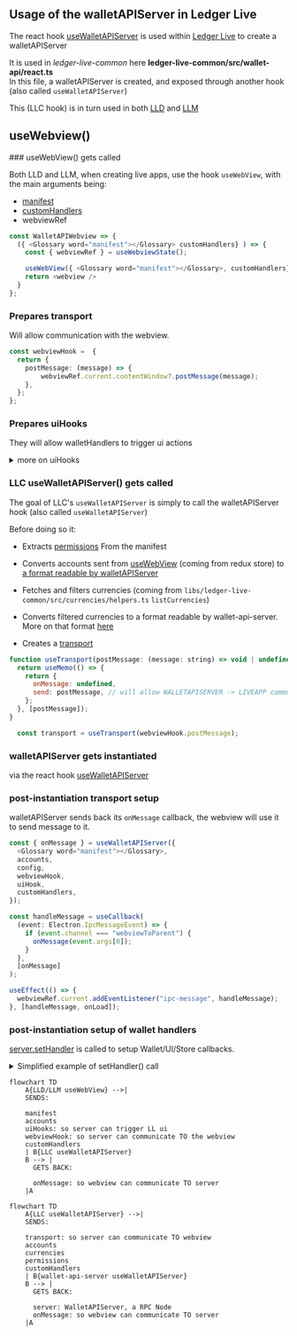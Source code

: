 
## Usage of the walletAPIServer in Ledger Live

The react hook [useWalletAPIServer](../wallet-api-server/react-hook)
is used within [Ledger Live](https://github.com/LedgerHQ/ledger-live/)
to create a walletAPIServer

It is used in _ledger-live-common_ here
**ledger-live-common/src/wallet-api/react.ts**  
In this file, a walletAPIServer
is created, and exposed through another hook (also called
`useWalletAPIServer`)

This (LLC hook) is in turn used in both
[LLD](https://github.com/LedgerHQ/ledger-live/blob/43aeb2a1c650c6231c14149b74e4a42135b15766/apps/ledger-live-desktop/src/renderer/components/Web3AppWebview/WalletAPIWebview.tsx#L10)
and [LLM](https://github.com/LedgerHQ/ledger-live/blob/43aeb2a1c650c6231c14149b74e4a42135b15766/apps/ledger-live-mobile/src/components/Web3AppWebview/helpers.ts#L8)

## useWebview()

<Steps>
### useWebView() gets called

Both LLD and LLM, when creating live apps, use the hook `useWebView`,
with the main arguments being:

- [manifest](../../appendix/manifest)
- [customHandlers](../wallet-api-server#requesthandlers)
- webviewRef

```ts filename="apps/ledger-live-desktop/src/renderer/components/Web3AppWebview/WalletAPIWebview.tsx"
const WalletAPIWebview => {
  ({ <Glossary word="manifest"></Glossary> customHandlers} ) => {
    const { webviewRef } = useWebviewState();

    useWebView({ <Glossary word="manifest"></Glossary>, customHandlers}, webviewRef);
    return <webview />
  }
};
```

### Prepares transport

Will allow communication with the webview.

```ts filename="simplified"
const webviewHook =  {
  return {
    postMessage: (message) => {
        webviewRef.current.contentWindow?.postMessage(message);
    },
  };
};
```

### Prepares uiHooks

They will allow walletHandlers to trigger ui actions

<details>
    <summary>more on uiHooks</summary>

uiHooks are created in useWebView and sent to LLC useWalletAPIServer
`uiHook` is an object that maps a method like `"account.request"` to an action in LLD / LLM
here's a list of actions it triggers in LLD:

- opening a drawer to select an account, start an exchange process
- opening modals to sign transactions, messages, start an exchange process, connect a device
- store data / update account data
- display toaster

</details>

### LLC useWalletAPIServer() gets called

The goal of LLC's `useWalletAPIServer` is simply to call the walletAPIServer hook (also called `useWalletAPIServer`)

Before doing so it:

- Extracts [permissions](../wallet-api-server#permissions) From the manifest

- Converts accounts sent from [useWebView](./within-ledger-live#usewebview) (coming from redux store) to [a format readable by walletAPIServer](../wallet-api-server#allaccounts)

- Fetches and filters currencies (coming from `libs/ledger-live-common/src/currencies/helpers.ts` `listCurrencies`)

- Converts filtered currencies to a format readable by wallet-api-server. More on that format [here](../wallet-api-server/react-hook#currencies)

- Creates a [transport](../wallet-api-server#transport)

```js
function useTransport(postMessage: (message: string) => void | undefined): Transport {
  return useMemo(() => {
    return {
      onMessage: undefined,
      send: postMessage, // will allow WALLETAPISERVER -> LIVEAPP communication (via postMessage)
    };
  }, [postMessage]);
}

  const transport = useTransport(webviewHook.postMessage);
```

### walletAPIServer gets instantiated

via the react hook [useWalletAPIServer](../wallet-api-server/react-hook)

### post-instantiation transport setup

walletAPIServer sends back its `onMessage` callback, the webview will use
it to send message to it.

```ts {1,12-13, 20}
const { onMessage } = useWalletAPIServer({
  <Glossary word="manifest"></Glossary>,
  accounts,
  config,
  webviewHook,
  uiHook,
  customHandlers,
});

const handleMessage = useCallback(
  (event: Electron.IpcMessageEvent) => {
    if (event.channel === "webviewToParent") {
      onMessage(event.args[0]);
    }
  },
  [onMessage]
);

useEffect(() => {
  webviewRef.current.addEventListener("ipc-message", handleMessage);
}, [handleMessage, onLoad]);
```

### post-instantiation setup of wallet handlers

[server.setHandler](../wallet-api-server#wallethandlers) is called
to setup <Glossary word="Ledger Live"></Glossary> Wallet/UI/Store callbacks.

<details>
  <summary>Simplified example of setHandler() call</summary>

```js filename="libs/ledger-live-common/src/wallet-api/react.ts"
    server.setHandler("account.request", async ({ accounts$, currencies$ }) => {
      const currencies = await firstValueFrom(currencies$);
      return new Promise((resolve, reject) => {
        let currencyList = currencyList = allCurrenciesAndTokens.filter(({ id }) => currencyIds.includes(id));
        uiAccountRequest({
          accounts$,
          currencies: currencyList,
          onSuccess: (account: AccountLike, parentAccount: Account | undefined) => {
            resolve(accountToWalletAPIAccount(account, parentAccount));
          },
          onCancel: () => {
            reject(new Error("Canceled by user"));
          },
        });
      });
    });
  }, [manifest, server, tracking, uiAccountRequest]);
```

those handlers are saved in the property `WalletAPIServer.walletHandlers`

To recap:

- `WalletAPIServer.walletHandlers` -> callbacks defined in LLC, trigger modals / drawers / update redux store, etc.
- `WalletAPIServer.requestHandlers` -> internalHandlers + customHandlers, can call `walletHandlers` inside of them

</details>

</Steps>

```mermaid
flowchart TD
    A{LLD/LLM useWebView} -->|
    SENDS:

    manifest
    accounts
    uiHooks: so server can trigger LL ui
    webviewHook: so server can communicate TO the webview
    customHandlers
    | B{LLC useWalletAPIServer}
    B --> |
      GETS BACK:

      onMessage: so webview can communicate TO server
    |A
```

```mermaid
flowchart TD
    A{LLC useWalletAPIServer} -->|
    SENDS:

    transport: so server can communicate TO webview
    accounts
    currencies
    permissions
    customHandlers
    | B{wallet-api-server useWalletAPIServer}
    B --> |
      GETS BACK:

      server: WalletAPIServer, a RPC Node
      onMessage: so webview can communicate TO server
    |A
```
